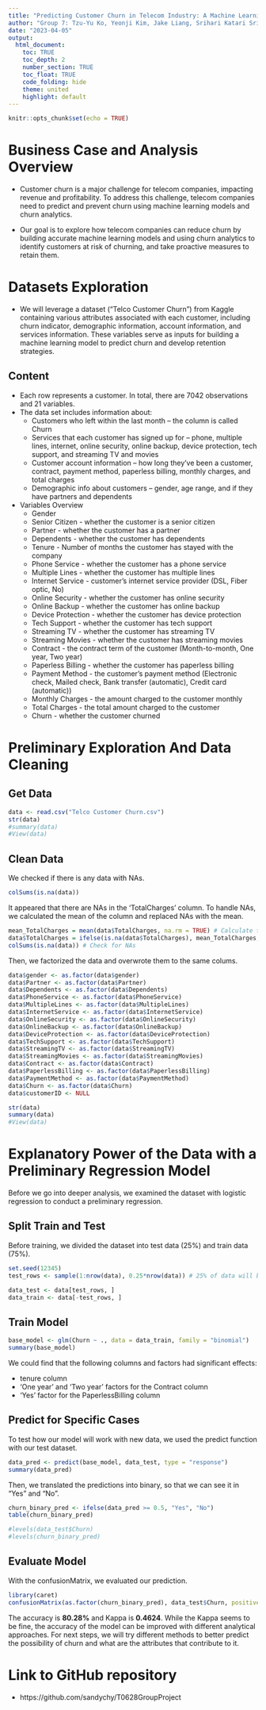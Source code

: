 ```yaml
---
title: "Predicting Customer Churn in Telecom Industry: A Machine Learning Approach"
author: "Group 7: Tzu-Yu Ko, Yeonji Kim, Jake Liang, Srihari Katari Srinivasula, Sandy Yen"
date: "2023-04-05"
output: 
  html_document:
    toc: TRUE
    toc_depth: 2 
    number_section: TRUE
    toc_float: TRUE
    code_folding: hide
    theme: united
    highlight: default
---
```


```r
knitr::opts_chunk$set(echo = TRUE)
```

# Business Case and Analysis Overview
- Customer churn is a major challenge for telecom companies, impacting revenue and profitability. To address this challenge, telecom companies need to predict and prevent churn using machine learning models and churn analytics.

- Our goal is to explore how telecom companies can reduce churn by building accurate machine learning models and using churn analytics to identify customers at risk of churning, and take proactive measures to retain them.

# Datasets Exploration
- We will leverage a dataset ("Telco Customer Churn") from Kaggle containing various attributes associated with each customer, including churn indicator, demographic information, account information, and services information. These variables serve as inputs for building a machine learning model to predict churn and develop retention strategies.

## Content
- Each row represents a customer. In total, there are 7042 observations and 21 variables. 
- The data set includes information about:
    + Customers who left within the last month – the column is called Churn
    + Services that each customer has signed up for – phone, multiple lines, internet, online security, online
    backup, device protection, tech support, and streaming TV and movies
    + Customer account information – how long they’ve been a customer, contract, payment method, paperless
    billing, monthly charges, and total charges
    + Demographic info about customers – gender, age range, and if they have partners and dependents
- Variables Overview
  + Gender
  + Senior Citizen - whether the customer is a senior citizen
  + Partner - whether the customer has a partner
  + Dependents - whether the customer has dependents
  + Tenure - Number of months the customer has stayed with the company
  + Phone Service - whether the customer has a phone service
  + Multiple Lines - whether the customer has multiple lines
  + Internet Service - customer’s internet service provider (DSL, Fiber optic, No)
  + Online Security - whether the customer has online security
  + Online Backup - whether the customer has online backup
  + Device Protection - whether the customer has device protection
  + Tech Support - whether the customer has tech support
  + Streaming TV - whether the customer has streaming TV
  + Streaming Movies - whether the customer has streaming movies
  + Contract - the contract term of the customer (Month-to-month, One year, Two year)
  + Paperless Billing - whether the customer has paperless billing
  + Payment Method - the customer’s payment method (Electronic check, Mailed check, Bank transfer (automatic), Credit
  card (automatic))
  + Monthly Charges - the amount charged to the customer monthly
  + Total Charges - the total amount charged to the customer
  + Churn - whether the customer churned

    

# Preliminary Exploration And Data Cleaning 
## Get Data
```r
data <- read.csv("Telco Customer Churn.csv")
str(data)
#summary(data)
#View(data)
```

## Clean Data

We checked if there is any data with NAs.
```r
colSums(is.na(data))
```

It appeared that there are NAs in the 'TotalCharges' column. To handle NAs, we calculated the mean of the column and replaced NAs with the mean.
```r
mean_TotalCharges = mean(data$TotalCharges, na.rm = TRUE) # Calculate the mean
data$TotalCharges = ifelse(is.na(data$TotalCharges), mean_TotalCharges, data$TotalCharges) # If NA, replace it with the mean.
colSums(is.na(data)) # Check for NAs
```

Then, we factorized the data and overwrote them to the same colums.
```r
data$gender <- as.factor(data$gender)
data$Partner <- as.factor(data$Partner)
data$Dependents <- as.factor(data$Dependents)
data$PhoneService <- as.factor(data$PhoneService)
data$MultipleLines <- as.factor(data$MultipleLines)
data$InternetService <- as.factor(data$InternetService)
data$OnlineSecurity <- as.factor(data$OnlineSecurity)
data$OnlineBackup <- as.factor(data$OnlineBackup)
data$DeviceProtection <- as.factor(data$DeviceProtection)
data$TechSupport <- as.factor(data$TechSupport)
data$StreamingTV <- as.factor(data$StreamingTV)
data$StreamingMovies <- as.factor(data$StreamingMovies)
data$Contract <- as.factor(data$Contract)
data$PaperlessBilling <- as.factor(data$PaperlessBilling)
data$PaymentMethod <- as.factor(data$PaymentMethod)
data$Churn <- as.factor(data$Churn)
data$customerID <- NULL
```

```r
str(data)
summary(data)
#View(data)
```
# Explanatory Power of the Data with a Preliminary Regression Model
Before we go into deeper analysis, we examined the dataset with logistic regression to conduct a preliminary regression.

## Split Train and Test

Before training, we divided the dataset into test data (25%) and train data (75%).
```r
set.seed(12345)
test_rows <- sample(1:nrow(data), 0.25*nrow(data)) # 25% of data will be used for testing, 75% will be used for training.

data_test <- data[test_rows, ]
data_train <- data[-test_rows, ]
```

## Train Model
```r
base_model <- glm(Churn ~ ., data = data_train, family = "binomial")
summary(base_model)
```
We could find that the following columns and factors had significant effects: 

- tenure column
- 'One year' and 'Two year' factors for the Contract column
- 'Yes' factor for the PaperlessBilling column

## Predict for Specific Cases
To test how our model will work with new data, we used the predict function with our test dataset.
```r
data_pred <- predict(base_model, data_test, type = "response")
summary(data_pred)
```

Then, we translated the predictions into binary, so that we can see it in "Yes" and "No".
```r
churn_binary_pred <- ifelse(data_pred >= 0.5, "Yes", "No")
table(churn_binary_pred)
```

```r
#levels(data_test$Churn)
#levels(churn_binary_pred)

```

## Evaluate Model

With the confusionMatrix, we evaluated our prediction.
```r
library(caret)
confusionMatrix(as.factor(churn_binary_pred), data_test$Churn, positive = "Yes")
```
The accuracy is **80.28%** and Kappa is **0.4624**. While the Kappa seems to be fine, the accuracy of the model can be improved with different analytical approaches. For next steps, we will try different methods to better predict the possibility of churn and what are the attributes that contribute to it.


# Link to GitHub repository
- https://github.com/sandychy/T0628GroupProject


